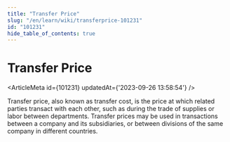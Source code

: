 ```yaml
---
title: "Transfer Price"
slug: "/en/learn/wiki/transferprice-101231"
id: "101231"
hide_table_of_contents: true
---
```



# Transfer Price

<ArticleMeta id={101231} updatedAt={'2023-09-26 13:58:54'} />
<div className='border-solid border-b border-t-0 my-4 border-[var(--ifm-color-gray-300)]' />

Transfer price, also known as transfer cost, is the price at which related parties transact with each other, such as during the trade of supplies or labor between departments. Transfer prices may be used in transactions between a company and its subsidiaries, or between divisions of the same company in different countries.
